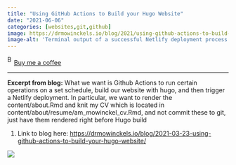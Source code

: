 ```yaml
---
title: "Using GitHub Actions to Build your Hugo Website"
date: "2021-06-06"
categories: [websites,git,github]
image: https://drmowinckels.io/blog/2021/using-github-actions-to-build-your-hugo-website/gh-deploy.png
image-alt: 'Terminal output of a successful Netlify deployment process. It shows a GitHub Actions workflow that runs if the event is a pull request. The deployment process includes hashing 620 files, CDN diffing and uploading 4 files, and confirming the deployment is live. It provides a draft URL and log URL, with a note to use --prod flag for full deployment.'
---
```


<link href="https://fonts.googleapis.com/css?family=Cookie" rel="stylesheet"><a class="bmc-button" target="_blank" href="https://www.buymeacoffee.com/JoscelinRocha">![Buy me a coffee](https://cdn.buymeacoffee.com/buttons/bmc-new-btn-logo.svg){alt="Buy me a coffee" width="15" height="21"}Buy me a coffee</a>

------------------------------------------------------------------------

**Excerpt from blog:** What we want is Github Actions to run certain operations on a set schedule, build our website with hugo, and then trigger a Netlify deployment. In particular, we want to render the content/about.Rmd and knit my CV which is located in content/about/resume/am_mowinckel_cv.Rmd, and not commit these to git, just have them rendered right before Hugo build

1.  Link to blog here: <https://drmowinckels.io/blog/2021-03-23-using-github-actions-to-build-your-hugo-website/>

![](https://drmowinckels.io/blog/2021/using-github-actions-to-build-your-hugo-website/gh-deploy.png)
